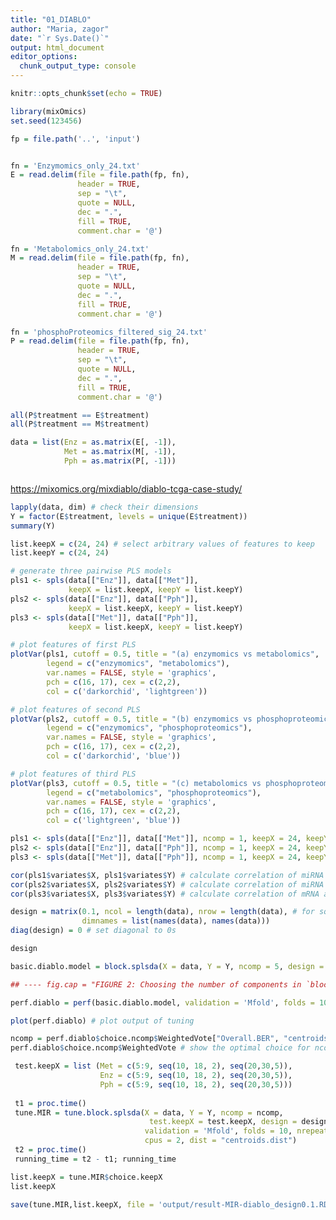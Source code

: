```yaml
---
title: "01_DIABLO"
author: "Maria, zagor"
date: "`r Sys.Date()`"
output: html_document
editor_options: 
  chunk_output_type: console
---
```


```r
knitr::opts_chunk$set(echo = TRUE)
```


```r


library(mixOmics)
set.seed(123456) 


```



```r

fp = file.path('..', 'input')


fn = 'Enzymomics_only_24.txt'
E = read.delim(file = file.path(fp, fn), 
               header = TRUE, 
               sep = "\t", 
               quote = NULL,
               dec = ".", 
               fill = TRUE, 
               comment.char = '@')

fn = 'Metabolomics_only_24.txt'
M = read.delim(file = file.path(fp, fn), 
               header = TRUE, 
               sep = "\t", 
               quote = NULL,
               dec = ".", 
               fill = TRUE, 
               comment.char = '@')

fn = 'phosphoProteomics_filtered_sig_24.txt'
P = read.delim(file = file.path(fp, fn), 
               header = TRUE, 
               sep = "\t", 
               quote = NULL,
               dec = ".", 
               fill = TRUE, 
               comment.char = '@')

all(P$treatment == E$treatment)
all(P$treatment == M$treatment)


```


```r

data = list(Enz = as.matrix(E[, -1]),
            Met = as.matrix(M[, -1]),
            Pph = as.matrix(P[, -1]))



```

<https://mixomics.org/mixdiablo/diablo-tcga-case-study/>

```r


lapply(data, dim) # check their dimensions
Y = factor(E$treatment, levels = unique(E$treatment))
summary(Y)


```


```r


list.keepX = c(24, 24) # select arbitrary values of features to keep
list.keepY = c(24, 24)

# generate three pairwise PLS models
pls1 <- spls(data[["Enz"]], data[["Met"]], 
             keepX = list.keepX, keepY = list.keepY) 
pls2 <- spls(data[["Enz"]], data[["Pph"]], 
             keepX = list.keepX, keepY = list.keepY)
pls3 <- spls(data[["Met"]], data[["Pph"]], 
             keepX = list.keepX, keepY = list.keepY)

# plot features of first PLS
plotVar(pls1, cutoff = 0.5, title = "(a) enzymomics vs metabolomics", 
        legend = c("enzymomics", "metabolomics"), 
        var.names = FALSE, style = 'graphics', 
        pch = c(16, 17), cex = c(2,2), 
        col = c('darkorchid', 'lightgreen'))

# plot features of second PLS
plotVar(pls2, cutoff = 0.5, title = "(b) enzymomics vs phosphoproteomics", 
        legend = c("enzymomics", "phosphoproteomics"), 
        var.names = FALSE, style = 'graphics', 
        pch = c(16, 17), cex = c(2,2), 
        col = c('darkorchid', 'blue'))

# plot features of third PLS
plotVar(pls3, cutoff = 0.5, title = "(c) metabolomics vs phosphoproteomics", 
        legend = c("metabolomics", "phosphoproteomics"), 
        var.names = FALSE, style = 'graphics', 
        pch = c(16, 17), cex = c(2,2), 
        col = c('lightgreen', 'blue'))


```
```r

pls1 <- spls(data[["Enz"]], data[["Met"]], ncomp = 1, keepX = 24, keepY = 24)
pls2 <- spls(data[["Enz"]], data[["Pph"]], ncomp = 1, keepX = 24, keepY = 24)
pls3 <- spls(data[["Met"]], data[["Pph"]], ncomp = 1, keepX = 24, keepY = 24)


```
```r

cor(pls1$variates$X, pls1$variates$Y) # calculate correlation of miRNA and mRNA
cor(pls2$variates$X, pls2$variates$Y) # calculate correlation of miRNA and proteins
cor(pls3$variates$X, pls3$variates$Y) # calculate correlation of mRNA and proteins

```

```r

design = matrix(0.1, ncol = length(data), nrow = length(data), # for square matrix filled with 0.1s
                dimnames = list(names(data), names(data)))
diag(design) = 0 # set diagonal to 0s

design

```

```r

basic.diablo.model = block.splsda(X = data, Y = Y, ncomp = 5, design = design) # form basic DIABLO model

```
```r
## ---- fig.cap = "FIGURE 2: Choosing the number of components in `block.plsda` using `perf()` with 10 × 10-fold CV function in the `breast.TCGA` study. Classification error rates (overall and balanced, see Section 7.3) are represented on the y-axis with respect to the number of components on the x-axis for each prediction distance presented in PLS-DA"----

perf.diablo = perf(basic.diablo.model, validation = 'Mfold', folds = 10, nrepeat = 10) # run component number tuning with repeated CV

plot(perf.diablo) # plot output of tuning

```
```r
ncomp = perf.diablo$choice.ncomp$WeightedVote["Overall.BER", "centroids.dist"] # set the optimal ncomp value
perf.diablo$choice.ncomp$WeightedVote # show the optimal choice for ncomp for each dist metric
```

```r

 test.keepX = list (Met = c(5:9, seq(10, 18, 2), seq(20,30,5)),
                    Enz = c(5:9, seq(10, 18, 2), seq(20,30,5)),
                    Pph = c(5:9, seq(10, 18, 2), seq(20,30,5)))
 
 t1 = proc.time()
 tune.MIR = tune.block.splsda(X = data, Y = Y, ncomp = ncomp,
                               test.keepX = test.keepX, design = design,
                              validation = 'Mfold', folds = 10, nrepeat = 1,
                              cpus = 2, dist = "centroids.dist")
 t2 = proc.time()
 running_time = t2 - t1; running_time

list.keepX = tune.MIR$choice.keepX
list.keepX

save(tune.MIR,list.keepX, file = 'output/result-MIR-diablo_design0.1.RData')

```